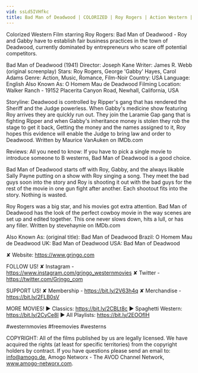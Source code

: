 ```yaml
---
vid: ssLd5IVHfkc
title: Bad Man of Deadwood | COLORIZED | Roy Rogers | Action Western | Wild West
---
```


Colorized Western Film starring Roy Rogers: Bad Man of Deadwood - Roy and Gabby have to establish fair business practices in the town of Deadwood, currently dominated by entrepreneurs who scare off potential competitors.

Bad Man of Deadwood (1941)
Director: Joseph Kane
Writer: James R. Webb (original screenplay)
Stars: Roy Rogers, George 'Gabby' Hayes, Carol Adams
Genre: Action, Music, Romance, Film-Noir
Country: USA
Language: English
Also Known As: O Homem Mau de Deadwood
Filming Location: Walker Ranch - 19152 Placerita Canyon Road, Newhall, California, USA

Storyline:
Deadwood is controlled by Ripper's gang that has rendered the Sheriff and the Judge powerless. When Gabby's medicine show featuring Roy arrives they are quickly run out. They join the Laramie Gap gang that is fighting Ripper and when Gabby's inheritance money is stolen they rob the stage to get it back, Getting the money and the names assigned to it, Roy hopes this evidence will enable the Judge to bring law and order to Deadwood. Written by Maurice VanAuken on IMDb.com

Reviews:
All you need to know: If you have to pick a single movie to introduce someone to B westerns, Bad Man of Deadwood is a good choice.

Bad Man of Deadwood starts off with Roy, Gabby, and the always likable Sally Payne putting on a show with Roy singing a song. They meet the bad guys soon into the story and Roy is shooting it out with the bad guys for the rest of the movie in one gun fight after another. Each shootout fits into the story. Nothing is wasted.

Roy Rogers was a big star, and his movies got extra attention. Bad Man of Deadwood has the look of the perfect cowboy movie in the way scenes are set up and edited together. This one never slows down, hits a lull, or has any filler. Written by stevehaynie on IMDb.com

Also Known As:
(original title): Bad Man of Deadwood
Brazil: O Homem Mau de Deadwood
UK: Bad Man of Deadwood
USA: Bad Man of Deadwood

✘ Website: https://www.grjngo.com

FOLLOW US!
✘ Instagram - https://www.instagram.com/grjngo_westernmovies
✘ Twitter - https://twitter.com/Grjngo_com

SUPPORT US!
✘ Membership - https://bit.ly/2V63h4q
✘ Merchandise - https://bit.ly/2FLB0sV

MORE MOVIES! 
► Classics: https://bit.ly/2CBLt8c 
► Spaghetti Western: https://bit.ly/2CyCe8I 
► All Playlists: https://bit.ly/2EOOfIH 

#westernmovies #freemovies #westerns

COPYRIGHT: All of the films published by us are legally licensed. We have acquired the rights (at least for specific territories) from the copyright holders by contract. If you have questions please send an email to: info@amogo.de, Amogo Networx - The AVOD Channel Network, www.amogo-networx.com.